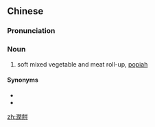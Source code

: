 {{also|润饼}}
==Chinese==
{{zh-forms|s=润饼}}

===Pronunciation===
{{zh-pron
|m=rùnbǐng
|c=jeon6 beng2
|h=pfs=yun-piáng
|mn=qz,tp,xm,zz:lūn-piáⁿ/kh:jūn-piáⁿ/lk:lǔn-piáⁿ
|cat=n
}}

===Noun===
{{zh-noun}}

# soft mixed vegetable and meat roll-up, [[popiah]]

====Synonyms====
* {{zh-l|薄餅}}
* {{zh-l|潤餅𩛩}}

{{zh-cat|Foods}}

[[zh:潤餅]]